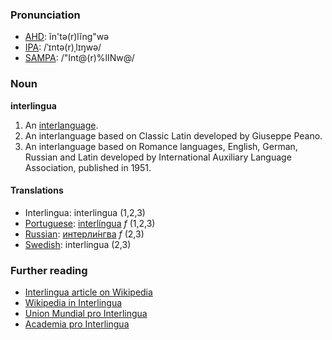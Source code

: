 ===Pronunciation===
*[[w:AHD|AHD]]: ĭn'tə(r)lĭng"wə
*[[w:IPA|IPA]]: /ˈɪntə(r)ˌlɪŋwə/
*[[w:SAMPA|SAMPA]]: /"Int@(r)%lINw@/

===Noun===
'''interlingua'''

#An [[interlanguage]].
#An interlanguage based on Classic Latin developed by Giuseppe Peano.
#An interlanguage based on Romance languages, English, German, Russian and Latin developed by International Auxiliary Language Association, published in 1951.

====Translations====
*Interlingua: interlingua (1,2,3)
*[[Portuguese]]: [[interlíngua]] ''f'' (1,2,3)
*[[Russian]]: [[интерлингва|интерли́нгва]] ''f'' (2,3)
*[[Swedish]]: interlingua (2,3)

===Further reading===
* [[en:Interlingua|Interlingua article on Wikipedia]]
* [http://ia.wikipedia.org Wikipedia in Interlingua]
* [http://www.interlingua.com Union Mundial pro Interlingua]
* [http://www.yahoogroups.com/group/acadamiaprointerlingua/ Academia pro Interlingua]